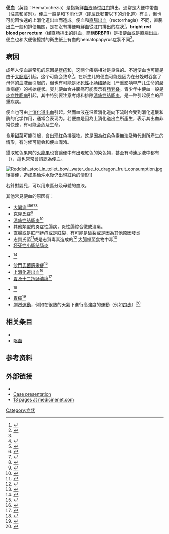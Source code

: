 {{medical}}
{{Infobox medical condition |
  Name           = Hematochezia |
  synonyms       = hematochezia|
  image          = Hämatochezie Dezember 2021.jpg |
  Caption        = |
  Field          = [[Gastroenterology|Gastroenterology]]|
  DiseasesDB     = 19317 |
  ICD10          = |
  ICD9           = {{ICD9|578.1}} |
  ICDO           = |
  OMIM           = |
  MedlinePlus    = |
  eMedicineSubj  = |
  eMedicineTopic = |
  MeshID=D006471|
}}
'''便血'''（英語：Hematochezia）是指新鲜[[血液|血液]]通过[[肛门|肛门]]排出，通常是大便中带血（注意和{{le|黑便|Melena}}鉴别）。便血一般是和下消化道（即[[十二指肠悬肌|屈氏韧带]]以下的消化道）{{le|下消化道出血|Lower gastrointestinal bleeding|出血}}有关，但也可能因快速的上消化道出血而造成。便血和[[直腸出血|直腸出血]]（rectorrhagia）不同，直腸出血一般和排便無關，是在沒有排便時鮮血從肛门排出的症狀<ref>{{cite web|title=Approach to lower gastrointestinal bleeding|page=2|authors=Sáenz, Roque; Valdivieso, Eduardo|url=http://www.omed.org/downloads/pdf/publications/how_i_doit/2009/omed_hid_lower_gastrointestinal_bleeding.pdf|archivedate=2013-12-13|archiveurl=https://web.archive.org/web/20131213183029/http://www.omed.org/downloads/pdf/publications/how_i_doit/2009/omed_hid_lower_gastrointestinal_bleeding.pdf|deadurl=yes|accessdate=2017-06-01}}</ref>。'''bright red blood per rectum'''（经直肠排出的鲜血，簡稱'''BRBPR'''）是指便血或是直腸出血。便血也和大便後擦拭的衛生紙上有血的hematopapyrus症狀不同<ref>{{cite web|title=HEMATOPAPYRUS AND OTHER MEDICAL JARGON|authors=Katz, Jonathan|url=http://www.theintima.org/hematopapyrus-and-other-medical-jargon|deadurl=yes|archiveurl=https://web.archive.org/web/20161005052941/http://www.theintima.org/hematopapyrus-and-other-medical-jargon|archivedate=2016-10-05|accessdate=2017-06-01}}</ref>。

==病因==
成年人便血最常见的原因是[[痔疮|痔疮]]和{{le|憩室|Diverticulosis|肠憩室病}}，这两个疾病相对是良性的。不過便血也可能是由于[[大肠癌|大肠癌]]引起，这个可能会致命<ref name=coloncancer/>。在新生儿的便血可能是因为在分娩时吞食了母体的血液而引起的，但也有可能是[[坏死性小肠结肠炎|坏死性小肠结肠炎]]（严重影响早产儿生命的嚴重病症）的初始症状。婴儿便血合并腹痛可能表示有[[肠套叠|肠套叠]]。青少年中便血一般是[[炎症性肠病|炎症性肠病]]引起，其中特别要注意考虑和排除[[溃疡性结肠炎|溃疡性结肠炎]]，是一种引起便血的严重疾病。

便血也可由[[上消化道出血|上消化道出血]]引起。然而血液在沿着消化道向下流时会受到消化道酸和酶的化学作用，通常会表现为{{le|黑便|Melena}}。若便血是因為上消化道出血所產生，表示其出血非常快速，有可能会危及生命。

食用[[甜菜|甜菜]]可能引起{{le|甜菜尿|Beeturia}}，會出现红色排泄物。这是因為红色色素無法及時代谢所產生的情形，有时候可能会和便血混淆。

攝取紅色果肉的[[火龍果|火龍果]]也會讓便中有出現紅色的染色物，甚至有時連尿液中都有（{{le|假性血尿|pseudohematuria}}），這也常常會誤認為便血。

[[File:Reddish_stool_in_toilet_bowl_water_due_to_dragon_fruit_consumption.jpg|thumb]]後排便，造成馬桶沖水後仍出現紅色的情形]]

若針對嬰兒，可以用{{le|鹼性變性法|Apt test}}來區分{{le|胎兒血紅蛋白|fetal hemoglobin}}及母體的血液。

其他常見便血的原因有：
*[[大腸癌|大腸癌]]<ref name=coloncancer>{{cite web |url=http://coloncancer.about.com/od/coloncancerbasics/a/colcansymptoms.htm |title=Colon Cancer Symptoms - What are Colon Cancer Symptoms |publisher=Coloncancer.about.com |date=2009-01-20 |accessdate=2012-01-31 |archive-date=2012-01-01 |archive-url=https://web.archive.org/web/20120101015355/http://coloncancer.about.com/od/coloncancerbasics/a/colcansymptoms.htm |dead-url=no }}</ref><ref>{{cite web |url=http://www.mayoclinic.com/health/colon-cancer/ds00035/dsection=symptoms |title=Colon cancer: Symptoms |publisher=MayoClinic.com |date=2011-08-13 |accessdate=2012-01-31 |archive-date=2013-10-01 |archive-url=https://web.archive.org/web/20131001223213/http://www.mayoclinic.com/health/colon-cancer/DS00035/DSECTION=symptoms |dead-url=no }}</ref><ref>{{cite web |url=http://fightcolorectalcancer.org/dr_lenz/2009/03/what_are_early_symptoms_of_colorectal_cancer_watch_out_for_small_changes |title=What are Early Symptoms of Colorectal Cancer? Watch out for Small Changes |last=Lenz |first=Heinz-Josef |date=2009-03-06 |publisher=Fight Colorectal Cancer |location=Alexandria, Virginia, United States |archiveurl=https://web.archive.org/web/20090310014417/http://fightcolorectalcancer.org/dr_lenz/2009/03/what_are_early_symptoms_of_colorectal_cancer_watch_out_for_small_changes |archivedate=2009-03-10 |deadurl=yes |accessdate=2013-02-23 }}</ref><ref>{{cite web |url=http://www.webmd.com/colorectal-cancer/guide/understanding-colorectal-cancer-symptoms |title=Colon Cancer Symptoms - Colorectal Cancer Symptoms |publisher=Webmd.com |date=2010-10-31 |accessdate=2012-01-31 |archive-date=2018-06-18 |archive-url=https://web.archive.org/web/20180618203024/https://www.webmd.com/colorectal-cancer/guide/understanding-colorectal-cancer-symptoms |dead-url=no }}</ref><ref>{{cite web |url=http://www.merckmanuals.com/home/digestive_disorders/inflammatory_bowel_diseases_ibd/crohns_disease.html |title=Crohn's Disease: Inflammatory Bowel Diseases (IBD): Merck Manual Home Edition |publisher=Merckmanuals.com |date= |accessdate=2012-01-31 |archive-date=2014-12-23 |archive-url=https://web.archive.org/web/20141223124826/http://www.merckmanuals.com/home/digestive_disorders/inflammatory_bowel_diseases_ibd/crohns_disease.html |dead-url=no }}</ref>
*[[克隆氏症|克隆氏症]]<ref>{{cite web |url=http://www.mayoclinic.com/health/crohns-disease/DS00104/DSECTION=symptoms |title=Crohn's disease: Symptoms |publisher=MayoClinic.com |date=2011-08-09 |accessdate=2012-01-31 |archive-date=2013-11-06 |archive-url=https://web.archive.org/web/20131106010012/http://www.mayoclinic.com/health/crohns-disease/DS00104/DSECTION=symptoms |dead-url=no }}</ref>
*[[溃疡性结肠炎|溃疡性结肠炎]]<ref>{{cite web |url=http://www.webmd.com/ibd-crohns-disease/ulcerative-colitis/ulcerative-colitis-topic-overview |title=Ulcerative Colitis - Symptoms, Causes and Treatments of Ulcerative Colitis |publisher=Webmd.com |date=2010-10-07 |accessdate=2012-01-31 |archive-date=2018-01-13 |archive-url=https://web.archive.org/web/20180113062714/https://www.webmd.com/ibd-crohns-disease/ulcerative-colitis/ulcerative-colitis-topic-overview |dead-url=no }}</ref>
*其他類型的炎症性腸病，炎性腸綜合徵或潰瘍。
*直腸或是肛門[[痔疮|痔疮]]或是[[肛裂|肛裂]]，有可能是破裂或是因為其他原因發炎{{citation needed|date=February 2013}}
*志賀氏菌<ref>{{cite web|url=http://www.health.state.mn.us/divs/idepc/diseases/shigellosis/basics.html|title=Causes and Symptoms of Shigellosis|publisher=Minnesota Department of Health|access-date=2017-05-18|archive-url=https://web.archive.org/web/20170502152944/http://www.health.state.mn.us/divs/idepc/diseases/shigellosis/basics.html|archive-date=2017-05-02|dead-url=yes}}</ref>或是志賀毒素造成的<ref>{{cite web|url=http://www.health.state.mn.us/divs/idepc/diseases/ecoli/basics.html|title=''Escherichia coli'' O157:H7 (''E. coli'' O157)|publisher=Minnesota Department of Health|access-date=2017-05-18|archive-url=https://web.archive.org/web/20170602155218/http://www.health.state.mn.us/divs/idepc/diseases/ecoli/basics.html|archive-date=2017-06-02|dead-url=yes}}</ref> [[大腸桿菌|大腸桿菌]]食物中毒<ref>{{cite web |url=http://www.about-ecoli.com/ecoli_symptoms_risks |title=Symptoms of E. coli Infection | E. coli Food Poisoning |publisher=About-ecoli.com |date= |accessdate=2012-01-31 |archive-date=2018-01-18 |archive-url=https://web.archive.org/web/20180118202750/http://www.about-ecoli.com/ecoli_symptoms_risks |dead-url=no }}</ref>
*[[坏死性小肠结肠炎|坏死性小肠结肠炎]]{{citation needed|date=February 2013}}
*{{le|憩室|Diverticulosis|肠憩室病}}<ref>{{cite web |url=http://www.merckmanuals.com/home/digestive_disorders/diverticular_disease/diverticulitis.html |title=Diverticulitis: Diverticular Disease: Merck Manual Home Edition |publisher=Merckmanuals.com |date= |accessdate=2012-01-31 |archive-date=2015-04-05 |archive-url=https://web.archive.org/web/20150405031910/http://www.merckmanuals.com/home/digestive_disorders/diverticular_disease/diverticulitis.html |dead-url=no }}</ref>
*[[沙門氏菌感染症|沙門氏菌感染症]]<ref>{{cite web |url=http://www.mayoclinic.com/health/salmonella/DS00926/DSECTION=symptoms |title=Salmonella infection: Symptoms |publisher=MayoClinic.com |date=2011-04-16 |accessdate=2012-01-31 |archive-date=2013-08-14 |archive-url=https://web.archive.org/web/20130814150925/http://www.mayoclinic.com/health/salmonella/DS00926/DSECTION=symptoms |dead-url=no }}</ref>
*[[上消化道出血|上消化道出血]]<ref>{{EMedicine|article|187857|Upper Gastrointestinal Bleeding}}</ref>
*[[胃及十二指肠潰瘍|胃及十二指肠潰瘍]]<ref>{{cite web |url=http://www.mayoclinic.com/health/peptic-ulcer/DS00242/DSECTION=symptoms |title=Peptic ulcer: Symptoms |publisher=MayoClinic.com |date=2011-01-06 |accessdate=2012-01-31 |archive-date=2012-02-14 |archive-url=https://web.archive.org/web/20120214221325/http://www.mayoclinic.com/health/peptic-ulcer/DS00242/DSECTION%3Dsymptoms |dead-url=no }}</ref>
*{{le|食管靜脈曲張|Esophageal varices}}<ref>{{cite web |url=http://www.mayoclinic.com/health/esophageal-varices/DS00820/DSECTION=symptoms |title=Esophageal varices: Symptoms |publisher=MayoClinic.com |date=2010-10-30 |accessdate=2012-01-31 |archive-date=2013-09-22 |archive-url=https://web.archive.org/web/20130922015809/http://www.mayoclinic.com/health/esophageal-varices/DS00820/DSECTION=symptoms |dead-url=no }}</ref>
*[[胃癌|胃癌]]<ref>{{EMedicine|article|278744|Gastric Cancer}}</ref>
*劇烈[[運動|運動]]，例如在很熱的天氣下進行高強度的運動（例如[[跑步|跑步]]）<ref>{{cite book |last1=Davis |first1=Matthew |last2=Davis |first2=Peter |last3=Ross |first3=David |title=Expert Guide to Sports Medicine |date=2005 |publisher=American College of Physicians |page=136 |url=https://books.google.com/books?hl=en&lr=&id=Po5zeg0OT6wC&oi=fnd&pg=PA133&ots=xEYlkXvzG6&sig=olnCdLu2KbQhl5YDOQWuJiXX8uQ#v=onepage&q&f=false |access-date=2017-05-18 |archive-date=2016-10-03 |archive-url=https://web.archive.org/web/20161003015615/https://books.google.com/books?hl=en&lr=&id=Po5zeg0OT6wC&oi=fnd&pg=PA133&ots=xEYlkXvzG6&sig=olnCdLu2KbQhl5YDOQWuJiXX8uQ#v=onepage&q&f=false |dead-url=no }}</ref>

==相关条目==
* {{le|血便|Blood_in_stool}}
* [[呕血|呕血]]

==参考资料==
{{reflist}}

==外部链接==
* {{GPnotebook|-181075913}}
* [http://www.medscape.com/viewarticle/490741 Case presentation]{{Wayback|url=http://www.medscape.com/viewarticle/490741 |date=20120922161057 }}
* [https://web.archive.org/web/20130617005846/http://www.medicinenet.com/rectal_bleeding/article.htm 13 pages at medicinenet.com]
{{消化系统疾病}}
[[Category:症狀|Category:症狀]]